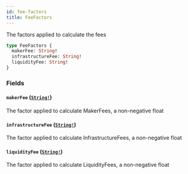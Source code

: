 ```yaml
---
id: fee-factors
title: FeeFactors
---
```


The factors applied to calculate the fees

```graphql
type FeeFactors {
  makerFee: String!
  infrastructureFee: String!
  liquidityFee: String!
}
```

### Fields

#### `makerFee` ([`String!`](/graphql/scalars/string))

The factor applied to calculate MakerFees, a non-negative float

#### `infrastructureFee` ([`String!`](/graphql/scalars/string))

The factor applied to calculate InfrastructureFees, a non-negative float

#### `liquidityFee` ([`String!`](/graphql/scalars/string))

The factor applied to calculate LiquidityFees, a non-negative float
